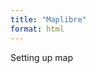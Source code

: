 ---
title: "Maplibre"
format: html
---

Setting up map

<script src='https://unpkg.com/maplibre-gl@latest/dist/maplibre-gl.js'></script>
<link href='https://unpkg.com/maplibre-gl@latest/dist/maplibre-gl.css' rel='stylesheet' />

<div id='map' style='width: 400px; height: 300px;'></div>
<script>
var map = new maplibregl.Map({
  container: 'map',
  style: 'americana.json', // stylesheet location
  center: [-74.5, 40], // starting position [lng, lat]
  zoom: 9 // starting zoom
});
</script>

